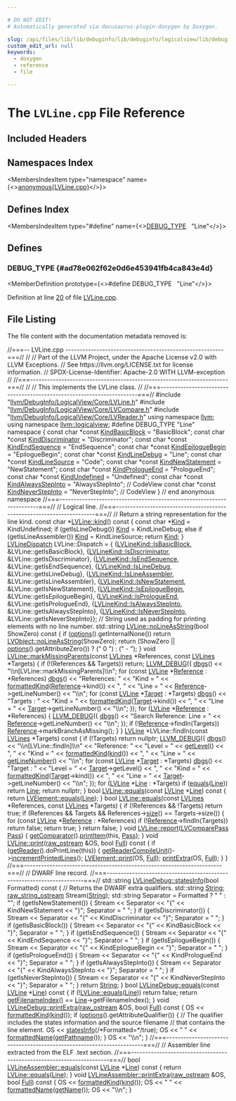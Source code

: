 ```yaml
---

# DO NOT EDIT!
# Automatically generated via docusaurus-plugin-doxygen by Doxygen.

slug: /api/files/lib/lib/debuginfo/lib/debuginfo/logicalview/lib/debuginfo/logicalview/core/lvline-cpp
custom_edit_url: null
keywords:
  - doxygen
  - reference
  - file

---
```





# The `LVLine.cpp` File Reference

<DoxygenPage pluginConfig={pluginConfig}>



## Included Headers

<IncludesList>
<IncludesListItem
  filePath="llvm/DebugInfo/LogicalView/Core/LVLine.h"
  permalink="/docs/api/files/include/include/llvm/include/llvm/debuginfo/include/llvm/debuginfo/logicalview/include/llvm/debuginfo/logicalview/core/lvline-h"
  isLocal="true" />
<IncludesListItem
  filePath="llvm/DebugInfo/LogicalView/Core/LVCompare.h"
  permalink="/docs/api/files/include/include/llvm/include/llvm/debuginfo/include/llvm/debuginfo/logicalview/include/llvm/debuginfo/logicalview/core/lvcompare-h"
  isLocal="true" />
<IncludesListItem
  filePath="llvm/DebugInfo/LogicalView/Core/LVReader.h"
  permalink="/docs/api/files/include/include/llvm/include/llvm/debuginfo/include/llvm/debuginfo/logicalview/include/llvm/debuginfo/logicalview/core/lvreader-h"
  isLocal="true" />
</IncludesList>

## Namespaces Index

<MembersIndex>

<MembersIndexItem
  type="namespace"
  name={<><a href="/docs/api/namespaces/anonymous-lvline-cpp-">anonymous&#123;LVLine.cpp&#125;</a></>}>
</MembersIndexItem>

</MembersIndex>

## Defines Index

<MembersIndex>

<MembersIndexItem
  type="#define"
  name={<><a href="#ad78e062f62e0d6e453941fb4ca843e4d">DEBUG&#95;TYPE</a>&nbsp;&nbsp;&nbsp;&quot;Line&quot;</>}>
</MembersIndexItem>

</MembersIndex>


<SectionDefinition>

## Defines

### DEBUG&#95;TYPE {#ad78e062f62e0d6e453941fb4ca843e4d}

<MemberDefinition
  prototype={<>#define DEBUG&#95;TYPE&nbsp;&nbsp;&nbsp;&quot;Line&quot;</>}>

Definition at line <a href="#l00020">20</a> of file <a href="/docs/api/files/lib/lib/debuginfo/lib/debuginfo/logicalview/lib/debuginfo/logicalview/core/lvline-cpp">LVLine.cpp</a>.
</MemberDefinition>

</SectionDefinition>

## File Listing

The file content with the documentation metadata removed is:

<ProgramListing>

<Link id="l00001" /><CodeLine lineNumber="1"><span class="doxyHighlightComment">//===-- LVLine.cpp --------------------------------------------------------===//</span></CodeLine>
<Link id="l00002" /><CodeLine lineNumber="2"><span class="doxyHighlightComment">//</span></CodeLine>
<Link id="l00003" /><CodeLine lineNumber="3"><span class="doxyHighlightComment">// Part of the LLVM Project, under the Apache License v2.0 with LLVM Exceptions.</span></CodeLine>
<Link id="l00004" /><CodeLine lineNumber="4"><span class="doxyHighlightComment">// See https://llvm.org/LICENSE.txt for license information.</span></CodeLine>
<Link id="l00005" /><CodeLine lineNumber="5"><span class="doxyHighlightComment">// SPDX-License-Identifier: Apache-2.0 WITH LLVM-exception</span></CodeLine>
<Link id="l00006" /><CodeLine lineNumber="6"><span class="doxyHighlightComment">//</span></CodeLine>
<Link id="l00007" /><CodeLine lineNumber="7"><span class="doxyHighlightComment">//===----------------------------------------------------------------------===//</span></CodeLine>
<Link id="l00008" /><CodeLine lineNumber="8"><span class="doxyHighlightComment">//</span></CodeLine>
<Link id="l00009" /><CodeLine lineNumber="9"><span class="doxyHighlightComment">// This implements the LVLine class.</span></CodeLine>
<Link id="l00010" /><CodeLine lineNumber="10"><span class="doxyHighlightComment">//</span></CodeLine>
<Link id="l00011" /><CodeLine lineNumber="11"><span class="doxyHighlightComment">//===----------------------------------------------------------------------===//</span></CodeLine>
<Link id="l00012" /><CodeLine lineNumber="12"></CodeLine>
<Link id="l00013" /><CodeLine lineNumber="13"><span class="doxyHighlightPreprocessor">#include &quot;<a href="/docs/api/files/include/include/llvm/include/llvm/debuginfo/include/llvm/debuginfo/logicalview/include/llvm/debuginfo/logicalview/core/lvline-h">llvm/DebugInfo/LogicalView/Core/LVLine.h</a>&quot;</span></CodeLine>
<Link id="l00014" /><CodeLine lineNumber="14"><span class="doxyHighlightPreprocessor">#include &quot;<a href="/docs/api/files/include/include/llvm/include/llvm/debuginfo/include/llvm/debuginfo/logicalview/include/llvm/debuginfo/logicalview/core/lvcompare-h">llvm/DebugInfo/LogicalView/Core/LVCompare.h</a>&quot;</span></CodeLine>
<Link id="l00015" /><CodeLine lineNumber="15"><span class="doxyHighlightPreprocessor">#include &quot;<a href="/docs/api/files/include/include/llvm/include/llvm/debuginfo/include/llvm/debuginfo/logicalview/include/llvm/debuginfo/logicalview/core/lvreader-h">llvm/DebugInfo/LogicalView/Core/LVReader.h</a>&quot;</span></CodeLine>
<Link id="l00016" /><CodeLine lineNumber="16"></CodeLine>
<Link id="l00017" /><CodeLine lineNumber="17"><span class="doxyHighlightKeyword">using namespace </span><span class="doxyHighlight"><a href="/docs/api/namespaces/llvm">llvm</a>;</span></CodeLine>
<Link id="l00018" /><CodeLine lineNumber="18"><span class="doxyHighlightKeyword">using namespace </span><span class="doxyHighlight"><a href="/docs/api/namespaces/llvm/logicalview">llvm::logicalview</a>;</span></CodeLine>
<Link id="l00019" /><CodeLine lineNumber="19"></CodeLine>
<Link id="l00020" /><CodeLine lineNumber="20" lineLink="#ad78e062f62e0d6e453941fb4ca843e4d"><span class="doxyHighlightPreprocessor">#define DEBUG&#95;TYPE &quot;Line&quot;</span></CodeLine>
<Link id="l00021" /><CodeLine lineNumber="21"></CodeLine>
<Link id="l00022" /><CodeLine lineNumber="22" lineLink="/docs/api/namespaces/anonymous-lvline-cpp-"><span class="doxyHighlightKeyword">namespace </span><span class="doxyHighlight">&#123;</span></CodeLine>
<Link id="l00023" /><CodeLine lineNumber="23" lineLink="/docs/api/namespaces/anonymous-lvline-cpp-/#af4d00491e0e47d9edec9cd85990ebac5"><span class="doxyHighlightKeyword">const</span><span class="doxyHighlight"> </span><span class="doxyHighlightKeywordType">char</span><span class="doxyHighlight"> &#42;</span><span class="doxyHighlightKeyword">const</span><span class="doxyHighlight"> <a href="/docs/api/namespaces/anonymous-lvline-cpp-/#af4d00491e0e47d9edec9cd85990ebac5">KindBasicBlock</a> = </span><span class="doxyHighlightStringLiteral">&quot;BasicBlock&quot;</span><span class="doxyHighlight">;</span></CodeLine>
<Link id="l00024" /><CodeLine lineNumber="24" lineLink="/docs/api/namespaces/anonymous-lvline-cpp-/#adf0fe3ce808fe9d66c70c8353bf980eb"><span class="doxyHighlightKeyword">const</span><span class="doxyHighlight"> </span><span class="doxyHighlightKeywordType">char</span><span class="doxyHighlight"> &#42;</span><span class="doxyHighlightKeyword">const</span><span class="doxyHighlight"> <a href="/docs/api/namespaces/anonymous-lvline-cpp-/#adf0fe3ce808fe9d66c70c8353bf980eb">KindDiscriminator</a> = </span><span class="doxyHighlightStringLiteral">&quot;Discriminator&quot;</span><span class="doxyHighlight">;</span></CodeLine>
<Link id="l00025" /><CodeLine lineNumber="25" lineLink="/docs/api/namespaces/anonymous-lvline-cpp-/#a4d871fc97745bc2f42886e6e22c95e2d"><span class="doxyHighlightKeyword">const</span><span class="doxyHighlight"> </span><span class="doxyHighlightKeywordType">char</span><span class="doxyHighlight"> &#42;</span><span class="doxyHighlightKeyword">const</span><span class="doxyHighlight"> <a href="/docs/api/namespaces/anonymous-lvline-cpp-/#a4d871fc97745bc2f42886e6e22c95e2d">KindEndSequence</a> = </span><span class="doxyHighlightStringLiteral">&quot;EndSequence&quot;</span><span class="doxyHighlight">;</span></CodeLine>
<Link id="l00026" /><CodeLine lineNumber="26" lineLink="/docs/api/namespaces/anonymous-lvline-cpp-/#a1f2c512e9cfc98301f1100fde143841c"><span class="doxyHighlightKeyword">const</span><span class="doxyHighlight"> </span><span class="doxyHighlightKeywordType">char</span><span class="doxyHighlight"> &#42;</span><span class="doxyHighlightKeyword">const</span><span class="doxyHighlight"> <a href="/docs/api/namespaces/anonymous-lvline-cpp-/#a1f2c512e9cfc98301f1100fde143841c">KindEpilogueBegin</a> = </span><span class="doxyHighlightStringLiteral">&quot;EpilogueBegin&quot;</span><span class="doxyHighlight">;</span></CodeLine>
<Link id="l00027" /><CodeLine lineNumber="27" lineLink="/docs/api/namespaces/anonymous-lvline-cpp-/#a05a82780ea22636fde9b115f29109b72"><span class="doxyHighlightKeyword">const</span><span class="doxyHighlight"> </span><span class="doxyHighlightKeywordType">char</span><span class="doxyHighlight"> &#42;</span><span class="doxyHighlightKeyword">const</span><span class="doxyHighlight"> <a href="/docs/api/namespaces/anonymous-lvline-cpp-/#a05a82780ea22636fde9b115f29109b72">KindLineDebug</a> = </span><span class="doxyHighlightStringLiteral">&quot;Line&quot;</span><span class="doxyHighlight">;</span></CodeLine>
<Link id="l00028" /><CodeLine lineNumber="28" lineLink="/docs/api/namespaces/anonymous-lvline-cpp-/#a9e30456829a3abf7c9fb5f3abe983f82"><span class="doxyHighlightKeyword">const</span><span class="doxyHighlight"> </span><span class="doxyHighlightKeywordType">char</span><span class="doxyHighlight"> &#42;</span><span class="doxyHighlightKeyword">const</span><span class="doxyHighlight"> <a href="/docs/api/namespaces/anonymous-lvline-cpp-/#a9e30456829a3abf7c9fb5f3abe983f82">KindLineSource</a> = </span><span class="doxyHighlightStringLiteral">&quot;Code&quot;</span><span class="doxyHighlight">;</span></CodeLine>
<Link id="l00029" /><CodeLine lineNumber="29" lineLink="/docs/api/namespaces/anonymous-lvline-cpp-/#a74cf1069e021322119a27002f139beba"><span class="doxyHighlightKeyword">const</span><span class="doxyHighlight"> </span><span class="doxyHighlightKeywordType">char</span><span class="doxyHighlight"> &#42;</span><span class="doxyHighlightKeyword">const</span><span class="doxyHighlight"> <a href="/docs/api/namespaces/anonymous-lvline-cpp-/#a74cf1069e021322119a27002f139beba">KindNewStatement</a> = </span><span class="doxyHighlightStringLiteral">&quot;NewStatement&quot;</span><span class="doxyHighlight">;</span></CodeLine>
<Link id="l00030" /><CodeLine lineNumber="30" lineLink="/docs/api/namespaces/anonymous-lvline-cpp-/#a0acd7cf8ed1d74ffd03bcc187414f463"><span class="doxyHighlightKeyword">const</span><span class="doxyHighlight"> </span><span class="doxyHighlightKeywordType">char</span><span class="doxyHighlight"> &#42;</span><span class="doxyHighlightKeyword">const</span><span class="doxyHighlight"> <a href="/docs/api/namespaces/anonymous-lvline-cpp-/#a0acd7cf8ed1d74ffd03bcc187414f463">KindPrologueEnd</a> = </span><span class="doxyHighlightStringLiteral">&quot;PrologueEnd&quot;</span><span class="doxyHighlight">;</span></CodeLine>
<Link id="l00031" /><CodeLine lineNumber="31" lineLink="/docs/api/namespaces/anonymous-lvline-cpp-/#a2df4afc504f3b3c42fb8d8e926c761db"><span class="doxyHighlightKeyword">const</span><span class="doxyHighlight"> </span><span class="doxyHighlightKeywordType">char</span><span class="doxyHighlight"> &#42;</span><span class="doxyHighlightKeyword">const</span><span class="doxyHighlight"> <a href="/docs/api/namespaces/anonymous-lvline-cpp-/#a2df4afc504f3b3c42fb8d8e926c761db">KindUndefined</a> = </span><span class="doxyHighlightStringLiteral">&quot;Undefined&quot;</span><span class="doxyHighlight">;</span></CodeLine>
<Link id="l00032" /><CodeLine lineNumber="32" lineLink="/docs/api/namespaces/anonymous-lvline-cpp-/#ac9f03bf6beea5fb9675367abf5deb58d"><span class="doxyHighlightKeyword">const</span><span class="doxyHighlight"> </span><span class="doxyHighlightKeywordType">char</span><span class="doxyHighlight"> &#42;</span><span class="doxyHighlightKeyword">const</span><span class="doxyHighlight"> <a href="/docs/api/namespaces/anonymous-lvline-cpp-/#ac9f03bf6beea5fb9675367abf5deb58d">KindAlwaysStepInto</a> = </span><span class="doxyHighlightStringLiteral">&quot;AlwaysStepInto&quot;</span><span class="doxyHighlight">; </span><span class="doxyHighlightComment">// CodeView</span></CodeLine>
<Link id="l00033" /><CodeLine lineNumber="33" lineLink="/docs/api/namespaces/anonymous-lvline-cpp-/#ae8e874a5f2c1c0f2502f66510dccd155"><span class="doxyHighlightKeyword">const</span><span class="doxyHighlight"> </span><span class="doxyHighlightKeywordType">char</span><span class="doxyHighlight"> &#42;</span><span class="doxyHighlightKeyword">const</span><span class="doxyHighlight"> <a href="/docs/api/namespaces/anonymous-lvline-cpp-/#ae8e874a5f2c1c0f2502f66510dccd155">KindNeverStepInto</a> = </span><span class="doxyHighlightStringLiteral">&quot;NeverStepInto&quot;</span><span class="doxyHighlight">;   </span><span class="doxyHighlightComment">// CodeView</span></CodeLine>
<Link id="l00034" /><CodeLine lineNumber="34"><span class="doxyHighlight">&#125; </span><span class="doxyHighlightComment">// end anonymous namespace</span></CodeLine>
<Link id="l00035" /><CodeLine lineNumber="35"></CodeLine>
<Link id="l00036" /><CodeLine lineNumber="36"><span class="doxyHighlightComment">//===----------------------------------------------------------------------===//</span></CodeLine>
<Link id="l00037" /><CodeLine lineNumber="37"><span class="doxyHighlightComment">// Logical line.</span></CodeLine>
<Link id="l00038" /><CodeLine lineNumber="38"><span class="doxyHighlightComment">//===----------------------------------------------------------------------===//</span></CodeLine>
<Link id="l00039" /><CodeLine lineNumber="39"><span class="doxyHighlightComment">// Return a string representation for the line kind.</span></CodeLine>
<Link id="l00040" /><CodeLine lineNumber="40" lineLink="/docs/api/classes/llvm/logicalview/lvline/#adc5ba30e9e04600372b7d3cf7e957fd5"><span class="doxyHighlightKeyword">const</span><span class="doxyHighlight"> </span><span class="doxyHighlightKeywordType">char</span><span class="doxyHighlight"> &#42;<a href="/docs/api/classes/llvm/logicalview/lvline/#adc5ba30e9e04600372b7d3cf7e957fd5">LVLine::kind</a>()</span><span class="doxyHighlightKeyword"> const </span><span class="doxyHighlight">&#123;</span></CodeLine>
<Link id="l00041" /><CodeLine lineNumber="41"><span class="doxyHighlight">  </span><span class="doxyHighlightKeyword">const</span><span class="doxyHighlight"> </span><span class="doxyHighlightKeywordType">char</span><span class="doxyHighlight"> &#42;<a href="/docs/api/namespaces/llvm/logicalview/#af64c789b30b79a5f18889270bccef27ead626102cfc2416a570fc0dc582a9b771">Kind</a> = KindUndefined;</span></CodeLine>
<Link id="l00042" /><CodeLine lineNumber="42"><span class="doxyHighlight">  </span><span class="doxyHighlightKeywordFlow">if</span><span class="doxyHighlight"> (getIsLineDebug())</span></CodeLine>
<Link id="l00043" /><CodeLine lineNumber="43"><span class="doxyHighlight">    <a href="/docs/api/namespaces/llvm/logicalview/#af64c789b30b79a5f18889270bccef27ead626102cfc2416a570fc0dc582a9b771">Kind</a> = KindLineDebug;</span></CodeLine>
<Link id="l00044" /><CodeLine lineNumber="44"><span class="doxyHighlight">  </span><span class="doxyHighlightKeywordFlow">else</span><span class="doxyHighlight"> </span><span class="doxyHighlightKeywordFlow">if</span><span class="doxyHighlight"> (getIsLineAssembler())</span></CodeLine>
<Link id="l00045" /><CodeLine lineNumber="45"><span class="doxyHighlight">    <a href="/docs/api/namespaces/llvm/logicalview/#af64c789b30b79a5f18889270bccef27ead626102cfc2416a570fc0dc582a9b771">Kind</a> = KindLineSource;</span></CodeLine>
<Link id="l00046" /><CodeLine lineNumber="46"><span class="doxyHighlight">  </span><span class="doxyHighlightKeywordFlow">return</span><span class="doxyHighlight"> <a href="/docs/api/namespaces/llvm/logicalview/#af64c789b30b79a5f18889270bccef27ead626102cfc2416a570fc0dc582a9b771">Kind</a>;</span></CodeLine>
<Link id="l00047" /><CodeLine lineNumber="47"><span class="doxyHighlight">&#125;</span></CodeLine>
<Link id="l00048" /><CodeLine lineNumber="48"></CodeLine>
<Link id="l00049" /><CodeLine lineNumber="49"><span class="doxyHighlight"><a href="/docs/api/namespaces/llvm/logicalview/#a1e9ba607f668a01329e28f5ed0762246">LVLineDispatch</a> LVLine::Dispatch = &#123;</span></CodeLine>
<Link id="l00050" /><CodeLine lineNumber="50"><span class="doxyHighlight">    &#123;<a href="/docs/api/namespaces/llvm/logicalview/#a4fb88498f1d8cd98780c0efa2f375336a6168a0859683f97b2b5d9cbba8c8e257">LVLineKind::IsBasicBlock</a>, &amp;LVLine::getIsBasicBlock&#125;,</span></CodeLine>
<Link id="l00051" /><CodeLine lineNumber="51"><span class="doxyHighlight">    &#123;<a href="/docs/api/namespaces/llvm/logicalview/#a4fb88498f1d8cd98780c0efa2f375336af68d45f25392ac94653fdef15baff34e">LVLineKind::IsDiscriminator</a>, &amp;LVLine::getIsDiscriminator&#125;,</span></CodeLine>
<Link id="l00052" /><CodeLine lineNumber="52"><span class="doxyHighlight">    &#123;<a href="/docs/api/namespaces/llvm/logicalview/#a4fb88498f1d8cd98780c0efa2f375336abd287ea9da334cd09c1e2c67af106bc6">LVLineKind::IsEndSequence</a>, &amp;LVLine::getIsEndSequence&#125;,</span></CodeLine>
<Link id="l00053" /><CodeLine lineNumber="53"><span class="doxyHighlight">    &#123;<a href="/docs/api/namespaces/llvm/logicalview/#a4fb88498f1d8cd98780c0efa2f375336a45bb89d7ce1e65df49f3c2a5cf216a9e">LVLineKind::IsLineDebug</a>, &amp;LVLine::getIsLineDebug&#125;,</span></CodeLine>
<Link id="l00054" /><CodeLine lineNumber="54"><span class="doxyHighlight">    &#123;<a href="/docs/api/namespaces/llvm/logicalview/#a4fb88498f1d8cd98780c0efa2f375336a35ff992760017bb12dd87737bc73c50b">LVLineKind::IsLineAssembler</a>, &amp;LVLine::getIsLineAssembler&#125;,</span></CodeLine>
<Link id="l00055" /><CodeLine lineNumber="55"><span class="doxyHighlight">    &#123;<a href="/docs/api/namespaces/llvm/logicalview/#a4fb88498f1d8cd98780c0efa2f375336aa029b03eaba8b6dfabd628cf32ac4f44">LVLineKind::IsNewStatement</a>, &amp;LVLine::getIsNewStatement&#125;,</span></CodeLine>
<Link id="l00056" /><CodeLine lineNumber="56"><span class="doxyHighlight">    &#123;<a href="/docs/api/namespaces/llvm/logicalview/#a4fb88498f1d8cd98780c0efa2f375336a3b10f9d068c0e6888102f444a501c47b">LVLineKind::IsEpilogueBegin</a>, &amp;LVLine::getIsEpilogueBegin&#125;,</span></CodeLine>
<Link id="l00057" /><CodeLine lineNumber="57"><span class="doxyHighlight">    &#123;<a href="/docs/api/namespaces/llvm/logicalview/#a4fb88498f1d8cd98780c0efa2f375336aa5a52802d816b1166f70222433e6c6dd">LVLineKind::IsPrologueEnd</a>, &amp;LVLine::getIsPrologueEnd&#125;,</span></CodeLine>
<Link id="l00058" /><CodeLine lineNumber="58"><span class="doxyHighlight">    &#123;<a href="/docs/api/namespaces/llvm/logicalview/#a4fb88498f1d8cd98780c0efa2f375336a50d4705ee0083c52abb656dd67ddb150">LVLineKind::IsAlwaysStepInto</a>, &amp;LVLine::getIsAlwaysStepInto&#125;,</span></CodeLine>
<Link id="l00059" /><CodeLine lineNumber="59"><span class="doxyHighlight">    &#123;<a href="/docs/api/namespaces/llvm/logicalview/#a4fb88498f1d8cd98780c0efa2f375336af078f2fd1776dd9cdd59522d51309ea0">LVLineKind::IsNeverStepInto</a>, &amp;LVLine::getIsNeverStepInto&#125;&#125;;</span></CodeLine>
<Link id="l00060" /><CodeLine lineNumber="60"></CodeLine>
<Link id="l00061" /><CodeLine lineNumber="61"><span class="doxyHighlightComment">// String used as padding for printing elements with no line number.</span></CodeLine>
<Link id="l00062" /><CodeLine lineNumber="62" lineLink="/docs/api/classes/llvm/logicalview/lvline/#a1a3b0435e59b8930d71e535e11a9b4de"><span class="doxyHighlight">std::string <a href="/docs/api/classes/llvm/logicalview/lvline/#a1a3b0435e59b8930d71e535e11a9b4de">LVLine::noLineAsString</a>(</span><span class="doxyHighlightKeywordType">bool</span><span class="doxyHighlight"> ShowZero)</span><span class="doxyHighlightKeyword"> const </span><span class="doxyHighlight">&#123;</span></CodeLine>
<Link id="l00063" /><CodeLine lineNumber="63"><span class="doxyHighlight">  </span><span class="doxyHighlightKeywordFlow">if</span><span class="doxyHighlight"> (<a href="/docs/api/namespaces/llvm/logicalview/#adc3278484dd140d018661381153aaf8d">options</a>().getInternalNone())</span></CodeLine>
<Link id="l00064" /><CodeLine lineNumber="64"><span class="doxyHighlight">    </span><span class="doxyHighlightKeywordFlow">return</span><span class="doxyHighlight"> <a href="/docs/api/classes/llvm/logicalview/lvobject/#ac84d4fb8f9150eb2b1c33b5f578eea90">LVObject::noLineAsString</a>(ShowZero);</span></CodeLine>
<Link id="l00065" /><CodeLine lineNumber="65"><span class="doxyHighlight">  </span><span class="doxyHighlightKeywordFlow">return</span><span class="doxyHighlight"> (ShowZero || <a href="/docs/api/namespaces/llvm/logicalview/#adc3278484dd140d018661381153aaf8d">options</a>().getAttributeZero()) ? (</span><span class="doxyHighlightStringLiteral">&quot;    0   &quot;</span><span class="doxyHighlight">)</span></CodeLine>
<Link id="l00066" /><CodeLine lineNumber="66"><span class="doxyHighlight">                                                    : (</span><span class="doxyHighlightStringLiteral">&quot;    -   &quot;</span><span class="doxyHighlight">);</span></CodeLine>
<Link id="l00067" /><CodeLine lineNumber="67"><span class="doxyHighlight">&#125;</span></CodeLine>
<Link id="l00068" /><CodeLine lineNumber="68"></CodeLine>
<Link id="l00069" /><CodeLine lineNumber="69" lineLink="/docs/api/classes/llvm/logicalview/lvline/#a6d546d2dc7691a900b4ce56e867c3831"><span class="doxyHighlightKeywordType">void</span><span class="doxyHighlight"> <a href="/docs/api/classes/llvm/logicalview/lvline/#a6d546d2dc7691a900b4ce56e867c3831">LVLine::markMissingParents</a>(</span><span class="doxyHighlightKeyword">const</span><span class="doxyHighlight"> <a href="/docs/api/namespaces/llvm/logicalview/#ad04c501dd7f0cb888ae3e44b71be05e0">LVLines</a> &#42;References,</span></CodeLine>
<Link id="l00070" /><CodeLine lineNumber="70"><span class="doxyHighlight">                                </span><span class="doxyHighlightKeyword">const</span><span class="doxyHighlight"> <a href="/docs/api/namespaces/llvm/logicalview/#ad04c501dd7f0cb888ae3e44b71be05e0">LVLines</a> &#42;Targets) &#123;</span></CodeLine>
<Link id="l00071" /><CodeLine lineNumber="71"><span class="doxyHighlight">  </span><span class="doxyHighlightKeywordFlow">if</span><span class="doxyHighlight"> (!(References &amp;&amp; Targets))</span></CodeLine>
<Link id="l00072" /><CodeLine lineNumber="72"><span class="doxyHighlight">    </span><span class="doxyHighlightKeywordFlow">return</span><span class="doxyHighlight">;</span></CodeLine>
<Link id="l00073" /><CodeLine lineNumber="73"></CodeLine>
<Link id="l00074" /><CodeLine lineNumber="74"><span class="doxyHighlight">  <a href="/docs/api/files/include/include/llvm/include/llvm/support/debug-h/#a196897517069dda1bdb549e24468f7d7">LLVM&#95;DEBUG</a>(&#123;</span></CodeLine>
<Link id="l00075" /><CodeLine lineNumber="75"><span class="doxyHighlight">    <a href="/docs/api/namespaces/llvm/#a7c46c742c31be54870e2038048e6b391">dbgs</a>() &lt;&lt; </span><span class="doxyHighlightStringLiteral">&quot;\\n&#91;LVLine::markMissingParents&#93;\\n&quot;</span><span class="doxyHighlight">;</span></CodeLine>
<Link id="l00076" /><CodeLine lineNumber="76"><span class="doxyHighlight">    </span><span class="doxyHighlightKeywordFlow">for</span><span class="doxyHighlight"> (</span><span class="doxyHighlightKeyword">const</span><span class="doxyHighlight"> <a href="/docs/api/classes/llvm/logicalview/lvline/#a1015eee700c3e9537e1d692d4f3834d8">LVLine</a> &#42;<a href="/docs/api/namespaces/llvm/logicalview/#a9696bc411b0a7022c2cc78bff5173cefa63d5049791d9d79d86e9a108b0a999ca">Reference</a> : &#42;References)</span></CodeLine>
<Link id="l00077" /><CodeLine lineNumber="77"><span class="doxyHighlight">      <a href="/docs/api/namespaces/llvm/#a7c46c742c31be54870e2038048e6b391">dbgs</a>() &lt;&lt; </span><span class="doxyHighlightStringLiteral">&quot;References: &quot;</span></CodeLine>
<Link id="l00078" /><CodeLine lineNumber="78"><span class="doxyHighlight">             &lt;&lt; </span><span class="doxyHighlightStringLiteral">&quot;Kind = &quot;</span><span class="doxyHighlight"> &lt;&lt; <a href="/docs/api/namespaces/llvm/logicalview/#a50fdebf875bf1c764f2dcea6d0eadb35">formattedKind</a>(<a href="/docs/api/namespaces/llvm/logicalview/#a9696bc411b0a7022c2cc78bff5173cefa63d5049791d9d79d86e9a108b0a999ca">Reference</a>-&gt;kind()) &lt;&lt; </span><span class="doxyHighlightStringLiteral">&quot;, &quot;</span></CodeLine>
<Link id="l00079" /><CodeLine lineNumber="79"><span class="doxyHighlight">             &lt;&lt; </span><span class="doxyHighlightStringLiteral">&quot;Line = &quot;</span><span class="doxyHighlight"> &lt;&lt; <a href="/docs/api/namespaces/llvm/logicalview/#a9696bc411b0a7022c2cc78bff5173cefa63d5049791d9d79d86e9a108b0a999ca">Reference</a>-&gt;getLineNumber() &lt;&lt; </span><span class="doxyHighlightStringLiteral">&quot;\\n&quot;</span><span class="doxyHighlight">;</span></CodeLine>
<Link id="l00080" /><CodeLine lineNumber="80"><span class="doxyHighlight">    </span><span class="doxyHighlightKeywordFlow">for</span><span class="doxyHighlight"> (</span><span class="doxyHighlightKeyword">const</span><span class="doxyHighlight"> <a href="/docs/api/classes/llvm/logicalview/lvline/#a1015eee700c3e9537e1d692d4f3834d8">LVLine</a> &#42;<a href="/docs/api/classes/llvm/target">Target</a> : &#42;Targets)</span></CodeLine>
<Link id="l00081" /><CodeLine lineNumber="81"><span class="doxyHighlight">      <a href="/docs/api/namespaces/llvm/#a7c46c742c31be54870e2038048e6b391">dbgs</a>() &lt;&lt; </span><span class="doxyHighlightStringLiteral">&quot;Targets   : &quot;</span></CodeLine>
<Link id="l00082" /><CodeLine lineNumber="82"><span class="doxyHighlight">             &lt;&lt; </span><span class="doxyHighlightStringLiteral">&quot;Kind = &quot;</span><span class="doxyHighlight"> &lt;&lt; <a href="/docs/api/namespaces/llvm/logicalview/#a50fdebf875bf1c764f2dcea6d0eadb35">formattedKind</a>(<a href="/docs/api/classes/llvm/target">Target</a>-&gt;kind()) &lt;&lt; </span><span class="doxyHighlightStringLiteral">&quot;, &quot;</span></CodeLine>
<Link id="l00083" /><CodeLine lineNumber="83"><span class="doxyHighlight">             &lt;&lt; </span><span class="doxyHighlightStringLiteral">&quot;Line = &quot;</span><span class="doxyHighlight"> &lt;&lt; <a href="/docs/api/classes/llvm/target">Target</a>-&gt;getLineNumber() &lt;&lt; </span><span class="doxyHighlightStringLiteral">&quot;\\n&quot;</span><span class="doxyHighlight">;</span></CodeLine>
<Link id="l00084" /><CodeLine lineNumber="84"><span class="doxyHighlight">  &#125;);</span></CodeLine>
<Link id="l00085" /><CodeLine lineNumber="85"></CodeLine>
<Link id="l00086" /><CodeLine lineNumber="86"><span class="doxyHighlight">  </span><span class="doxyHighlightKeywordFlow">for</span><span class="doxyHighlight"> (<a href="/docs/api/classes/llvm/logicalview/lvline/#a1015eee700c3e9537e1d692d4f3834d8">LVLine</a> &#42;<a href="/docs/api/namespaces/llvm/logicalview/#a9696bc411b0a7022c2cc78bff5173cefa63d5049791d9d79d86e9a108b0a999ca">Reference</a> : &#42;References) &#123;</span></CodeLine>
<Link id="l00087" /><CodeLine lineNumber="87"><span class="doxyHighlight">    <a href="/docs/api/files/include/include/llvm/include/llvm/support/debug-h/#a196897517069dda1bdb549e24468f7d7">LLVM&#95;DEBUG</a>(&#123;</span></CodeLine>
<Link id="l00088" /><CodeLine lineNumber="88"><span class="doxyHighlight">      <a href="/docs/api/namespaces/llvm/#a7c46c742c31be54870e2038048e6b391">dbgs</a>() &lt;&lt; </span><span class="doxyHighlightStringLiteral">&quot;Search Reference: Line = &quot;</span><span class="doxyHighlight"> &lt;&lt; <a href="/docs/api/namespaces/llvm/logicalview/#a9696bc411b0a7022c2cc78bff5173cefa63d5049791d9d79d86e9a108b0a999ca">Reference</a>-&gt;getLineNumber()</span></CodeLine>
<Link id="l00089" /><CodeLine lineNumber="89"><span class="doxyHighlight">             &lt;&lt; </span><span class="doxyHighlightStringLiteral">&quot;\\n&quot;</span><span class="doxyHighlight">;</span></CodeLine>
<Link id="l00090" /><CodeLine lineNumber="90"><span class="doxyHighlight">    &#125;);</span></CodeLine>
<Link id="l00091" /><CodeLine lineNumber="91"><span class="doxyHighlight">    </span><span class="doxyHighlightKeywordFlow">if</span><span class="doxyHighlight"> (!<a href="/docs/api/namespaces/llvm/logicalview/#a9696bc411b0a7022c2cc78bff5173cefa63d5049791d9d79d86e9a108b0a999ca">Reference</a>-&gt;findIn(Targets))</span></CodeLine>
<Link id="l00092" /><CodeLine lineNumber="92"><span class="doxyHighlight">      <a href="/docs/api/namespaces/llvm/logicalview/#a9696bc411b0a7022c2cc78bff5173cefa63d5049791d9d79d86e9a108b0a999ca">Reference</a>-&gt;markBranchAsMissing();</span></CodeLine>
<Link id="l00093" /><CodeLine lineNumber="93"><span class="doxyHighlight">  &#125;</span></CodeLine>
<Link id="l00094" /><CodeLine lineNumber="94"><span class="doxyHighlight">&#125;</span></CodeLine>
<Link id="l00095" /><CodeLine lineNumber="95"></CodeLine>
<Link id="l00096" /><CodeLine lineNumber="96"><span class="doxyHighlight"><a href="/docs/api/classes/llvm/logicalview/lvline">LVLine</a> &#42;LVLine::findIn(</span><span class="doxyHighlightKeyword">const</span><span class="doxyHighlight"> <a href="/docs/api/namespaces/llvm/logicalview/#ad04c501dd7f0cb888ae3e44b71be05e0">LVLines</a> &#42;Targets)</span><span class="doxyHighlightKeyword"> const </span><span class="doxyHighlight">&#123;</span></CodeLine>
<Link id="l00097" /><CodeLine lineNumber="97"><span class="doxyHighlight">  </span><span class="doxyHighlightKeywordFlow">if</span><span class="doxyHighlight"> (!Targets)</span></CodeLine>
<Link id="l00098" /><CodeLine lineNumber="98"><span class="doxyHighlight">    </span><span class="doxyHighlightKeywordFlow">return</span><span class="doxyHighlight"> </span><span class="doxyHighlightKeyword">nullptr</span><span class="doxyHighlight">;</span></CodeLine>
<Link id="l00099" /><CodeLine lineNumber="99"></CodeLine>
<Link id="l00100" /><CodeLine lineNumber="100"><span class="doxyHighlight">  <a href="/docs/api/files/include/include/llvm/include/llvm/support/debug-h/#a196897517069dda1bdb549e24468f7d7">LLVM&#95;DEBUG</a>(&#123;</span></CodeLine>
<Link id="l00101" /><CodeLine lineNumber="101"><span class="doxyHighlight">    <a href="/docs/api/namespaces/llvm/#a7c46c742c31be54870e2038048e6b391">dbgs</a>() &lt;&lt; </span><span class="doxyHighlightStringLiteral">&quot;\\n&#91;LVLine::findIn&#93;\\n&quot;</span></CodeLine>
<Link id="l00102" /><CodeLine lineNumber="102"><span class="doxyHighlight">           &lt;&lt; </span><span class="doxyHighlightStringLiteral">&quot;Reference: &quot;</span></CodeLine>
<Link id="l00103" /><CodeLine lineNumber="103"><span class="doxyHighlight">           &lt;&lt; </span><span class="doxyHighlightStringLiteral">&quot;Level = &quot;</span><span class="doxyHighlight"> &lt;&lt; <a href="/docs/api/classes/llvm/logicalview/lvobject/#a959a880a044bc5df9bd3877d9a2001cd">getLevel</a>() &lt;&lt; </span><span class="doxyHighlightStringLiteral">&quot;, &quot;</span></CodeLine>
<Link id="l00104" /><CodeLine lineNumber="104"><span class="doxyHighlight">           &lt;&lt; </span><span class="doxyHighlightStringLiteral">&quot;Kind = &quot;</span><span class="doxyHighlight"> &lt;&lt; <a href="/docs/api/namespaces/llvm/logicalview/#a50fdebf875bf1c764f2dcea6d0eadb35">formattedKind</a>(<a href="/docs/api/classes/llvm/logicalview/lvline/#adc5ba30e9e04600372b7d3cf7e957fd5">kind</a>()) &lt;&lt; </span><span class="doxyHighlightStringLiteral">&quot;, &quot;</span></CodeLine>
<Link id="l00105" /><CodeLine lineNumber="105"><span class="doxyHighlight">           &lt;&lt; </span><span class="doxyHighlightStringLiteral">&quot;Line = &quot;</span><span class="doxyHighlight"> &lt;&lt; <a href="/docs/api/classes/llvm/logicalview/lvobject/#ac47eb4987d3db85355e932bd4da81afc">getLineNumber</a>() &lt;&lt; </span><span class="doxyHighlightStringLiteral">&quot;\\n&quot;</span><span class="doxyHighlight">;</span></CodeLine>
<Link id="l00106" /><CodeLine lineNumber="106"><span class="doxyHighlight">    </span><span class="doxyHighlightKeywordFlow">for</span><span class="doxyHighlight"> (</span><span class="doxyHighlightKeyword">const</span><span class="doxyHighlight"> <a href="/docs/api/classes/llvm/logicalview/lvline">LVLine</a> &#42;<a href="/docs/api/classes/llvm/target">Target</a> : &#42;Targets)</span></CodeLine>
<Link id="l00107" /><CodeLine lineNumber="107"><span class="doxyHighlight">      <a href="/docs/api/namespaces/llvm/#a7c46c742c31be54870e2038048e6b391">dbgs</a>() &lt;&lt; </span><span class="doxyHighlightStringLiteral">&quot;Target   : &quot;</span></CodeLine>
<Link id="l00108" /><CodeLine lineNumber="108"><span class="doxyHighlight">             &lt;&lt; </span><span class="doxyHighlightStringLiteral">&quot;Level = &quot;</span><span class="doxyHighlight"> &lt;&lt; <a href="/docs/api/classes/llvm/target">Target</a>-&gt;getLevel() &lt;&lt; </span><span class="doxyHighlightStringLiteral">&quot;, &quot;</span></CodeLine>
<Link id="l00109" /><CodeLine lineNumber="109"><span class="doxyHighlight">             &lt;&lt; </span><span class="doxyHighlightStringLiteral">&quot;Kind = &quot;</span><span class="doxyHighlight"> &lt;&lt; <a href="/docs/api/namespaces/llvm/logicalview/#a50fdebf875bf1c764f2dcea6d0eadb35">formattedKind</a>(<a href="/docs/api/classes/llvm/target">Target</a>-&gt;kind()) &lt;&lt; </span><span class="doxyHighlightStringLiteral">&quot;, &quot;</span></CodeLine>
<Link id="l00110" /><CodeLine lineNumber="110"><span class="doxyHighlight">             &lt;&lt; </span><span class="doxyHighlightStringLiteral">&quot;Line = &quot;</span><span class="doxyHighlight"> &lt;&lt; <a href="/docs/api/classes/llvm/target">Target</a>-&gt;getLineNumber() &lt;&lt; </span><span class="doxyHighlightStringLiteral">&quot;\\n&quot;</span><span class="doxyHighlight">;</span></CodeLine>
<Link id="l00111" /><CodeLine lineNumber="111"><span class="doxyHighlight">  &#125;);</span></CodeLine>
<Link id="l00112" /><CodeLine lineNumber="112"></CodeLine>
<Link id="l00113" /><CodeLine lineNumber="113"><span class="doxyHighlight">  </span><span class="doxyHighlightKeywordFlow">for</span><span class="doxyHighlight"> (<a href="/docs/api/classes/llvm/logicalview/lvline">LVLine</a> &#42;<a href="/docs/api/classes/llvm/codeview/line">Line</a> : &#42;Targets)</span></CodeLine>
<Link id="l00114" /><CodeLine lineNumber="114"><span class="doxyHighlight">    </span><span class="doxyHighlightKeywordFlow">if</span><span class="doxyHighlight"> (<a href="/docs/api/classes/llvm/logicalview/lvline/#afbd5df8c9ed8f0100036ccc619687009">equals</a>(<a href="/docs/api/classes/llvm/codeview/line">Line</a>))</span></CodeLine>
<Link id="l00115" /><CodeLine lineNumber="115"><span class="doxyHighlight">      </span><span class="doxyHighlightKeywordFlow">return</span><span class="doxyHighlight"> <a href="/docs/api/classes/llvm/codeview/line">Line</a>;</span></CodeLine>
<Link id="l00116" /><CodeLine lineNumber="116"></CodeLine>
<Link id="l00117" /><CodeLine lineNumber="117"><span class="doxyHighlight">  </span><span class="doxyHighlightKeywordFlow">return</span><span class="doxyHighlight"> </span><span class="doxyHighlightKeyword">nullptr</span><span class="doxyHighlight">;</span></CodeLine>
<Link id="l00118" /><CodeLine lineNumber="118"><span class="doxyHighlight">&#125;</span></CodeLine>
<Link id="l00119" /><CodeLine lineNumber="119"></CodeLine>
<Link id="l00120" /><CodeLine lineNumber="120" lineLink="/docs/api/classes/llvm/logicalview/lvline/#afbd5df8c9ed8f0100036ccc619687009"><span class="doxyHighlightKeywordType">bool</span><span class="doxyHighlight"> <a href="/docs/api/classes/llvm/logicalview/lvline/#afbd5df8c9ed8f0100036ccc619687009">LVLine::equals</a>(</span><span class="doxyHighlightKeyword">const</span><span class="doxyHighlight"> <a href="/docs/api/classes/llvm/logicalview/lvline/#a1015eee700c3e9537e1d692d4f3834d8">LVLine</a> &#42;<a href="/docs/api/classes/llvm/codeview/line">Line</a>)</span><span class="doxyHighlightKeyword"> const </span><span class="doxyHighlight">&#123;</span></CodeLine>
<Link id="l00121" /><CodeLine lineNumber="121"><span class="doxyHighlight">  </span><span class="doxyHighlightKeywordFlow">return</span><span class="doxyHighlight"> <a href="/docs/api/classes/llvm/logicalview/lvelement/#ac0459563670f2d145bd04fe6d2401bb6">LVElement::equals</a>(<a href="/docs/api/classes/llvm/codeview/line">Line</a>);</span></CodeLine>
<Link id="l00122" /><CodeLine lineNumber="122"><span class="doxyHighlight">&#125;</span></CodeLine>
<Link id="l00123" /><CodeLine lineNumber="123"></CodeLine>
<Link id="l00124" /><CodeLine lineNumber="124" lineLink="/docs/api/classes/llvm/logicalview/lvline/#af59d9bef370b8a61e8c2e49d0b930f74"><span class="doxyHighlightKeywordType">bool</span><span class="doxyHighlight"> <a href="/docs/api/classes/llvm/logicalview/lvline/#afbd5df8c9ed8f0100036ccc619687009">LVLine::equals</a>(</span><span class="doxyHighlightKeyword">const</span><span class="doxyHighlight"> <a href="/docs/api/namespaces/llvm/logicalview/#ad04c501dd7f0cb888ae3e44b71be05e0">LVLines</a> &#42;References, </span><span class="doxyHighlightKeyword">const</span><span class="doxyHighlight"> <a href="/docs/api/namespaces/llvm/logicalview/#ad04c501dd7f0cb888ae3e44b71be05e0">LVLines</a> &#42;Targets) &#123;</span></CodeLine>
<Link id="l00125" /><CodeLine lineNumber="125"><span class="doxyHighlight">  </span><span class="doxyHighlightKeywordFlow">if</span><span class="doxyHighlight"> (!References &amp;&amp; !Targets)</span></CodeLine>
<Link id="l00126" /><CodeLine lineNumber="126"><span class="doxyHighlight">    </span><span class="doxyHighlightKeywordFlow">return</span><span class="doxyHighlight"> </span><span class="doxyHighlightKeyword">true</span><span class="doxyHighlight">;</span></CodeLine>
<Link id="l00127" /><CodeLine lineNumber="127"><span class="doxyHighlight">  </span><span class="doxyHighlightKeywordFlow">if</span><span class="doxyHighlight"> (References &amp;&amp; Targets &amp;&amp; References-&gt;<a href="/docs/api/classes/llvm/smallvectortemplatecommon/#a1c479a8c434377c2b8cb056bdfdfc201">size</a>() == Targets-&gt;size()) &#123;</span></CodeLine>
<Link id="l00128" /><CodeLine lineNumber="128"><span class="doxyHighlight">    </span><span class="doxyHighlightKeywordFlow">for</span><span class="doxyHighlight"> (</span><span class="doxyHighlightKeyword">const</span><span class="doxyHighlight"> <a href="/docs/api/classes/llvm/logicalview/lvline/#a1015eee700c3e9537e1d692d4f3834d8">LVLine</a> &#42;<a href="/docs/api/namespaces/llvm/logicalview/#a9696bc411b0a7022c2cc78bff5173cefa63d5049791d9d79d86e9a108b0a999ca">Reference</a> : &#42;References)</span></CodeLine>
<Link id="l00129" /><CodeLine lineNumber="129"><span class="doxyHighlight">      </span><span class="doxyHighlightKeywordFlow">if</span><span class="doxyHighlight"> (!<a href="/docs/api/namespaces/llvm/logicalview/#a9696bc411b0a7022c2cc78bff5173cefa63d5049791d9d79d86e9a108b0a999ca">Reference</a>-&gt;findIn(Targets))</span></CodeLine>
<Link id="l00130" /><CodeLine lineNumber="130"><span class="doxyHighlight">        </span><span class="doxyHighlightKeywordFlow">return</span><span class="doxyHighlight"> </span><span class="doxyHighlightKeyword">false</span><span class="doxyHighlight">;</span></CodeLine>
<Link id="l00131" /><CodeLine lineNumber="131"><span class="doxyHighlight">    </span><span class="doxyHighlightKeywordFlow">return</span><span class="doxyHighlight"> </span><span class="doxyHighlightKeyword">true</span><span class="doxyHighlight">;</span></CodeLine>
<Link id="l00132" /><CodeLine lineNumber="132"><span class="doxyHighlight">  &#125;</span></CodeLine>
<Link id="l00133" /><CodeLine lineNumber="133"><span class="doxyHighlight">  </span><span class="doxyHighlightKeywordFlow">return</span><span class="doxyHighlight"> </span><span class="doxyHighlightKeyword">false</span><span class="doxyHighlight">;</span></CodeLine>
<Link id="l00134" /><CodeLine lineNumber="134"><span class="doxyHighlight">&#125;</span></CodeLine>
<Link id="l00135" /><CodeLine lineNumber="135"></CodeLine>
<Link id="l00136" /><CodeLine lineNumber="136" lineLink="/docs/api/classes/llvm/logicalview/lvline/#ad49559904127554f5ce29dc9590e45fc"><span class="doxyHighlightKeywordType">void</span><span class="doxyHighlight"> <a href="/docs/api/classes/llvm/logicalview/lvline/#ad49559904127554f5ce29dc9590e45fc">LVLine::report</a>(<a href="/docs/api/namespaces/llvm/logicalview/#a2f63e339cd88f5a8e97a8150ea9129d2">LVComparePass</a> <a href="/docs/api/classes/llvm/pass">Pass</a>) &#123;</span></CodeLine>
<Link id="l00137" /><CodeLine lineNumber="137"><span class="doxyHighlight">  <a href="/docs/api/namespaces/llvm/logicalview/#ae64a3f52eeed4d027b08ef08eb62b6d1">getComparator</a>().<a href="/docs/api/classes/llvm/logicalview/lvcompare/#a0ff43231b0f598f4ddce5d6680126bdf">printItem</a>(</span><span class="doxyHighlightKeyword">this</span><span class="doxyHighlight">, <a href="/docs/api/classes/llvm/pass">Pass</a>);</span></CodeLine>
<Link id="l00138" /><CodeLine lineNumber="138"><span class="doxyHighlight">&#125;</span></CodeLine>
<Link id="l00139" /><CodeLine lineNumber="139"></CodeLine>
<Link id="l00140" /><CodeLine lineNumber="140" lineLink="/docs/api/classes/llvm/logicalview/lvline/#adcc147f0a6d7ea6d42f7935075b46de1"><span class="doxyHighlightKeywordType">void</span><span class="doxyHighlight"> <a href="/docs/api/classes/llvm/logicalview/lvline/#adcc147f0a6d7ea6d42f7935075b46de1">LVLine::print</a>(<a href="/docs/api/classes/llvm/raw-ostream">raw&#95;ostream</a> &amp;OS, </span><span class="doxyHighlightKeywordType">bool</span><span class="doxyHighlight"> <a href="/docs/api/namespaces/llvm/#ad5b7ced2aa529c892b2219cd29b08760abbd47109890259c0127154db1af26c75">Full</a>)</span><span class="doxyHighlightKeyword"> const </span><span class="doxyHighlight">&#123;</span></CodeLine>
<Link id="l00141" /><CodeLine lineNumber="141"><span class="doxyHighlight">  </span><span class="doxyHighlightKeywordFlow">if</span><span class="doxyHighlight"> (<a href="/docs/api/namespaces/llvm/logicalview/#a1c10e59416d98e95d2bc433fdb8273ab">getReader</a>().doPrintLine(</span><span class="doxyHighlightKeyword">this</span><span class="doxyHighlight">)) &#123;</span></CodeLine>
<Link id="l00142" /><CodeLine lineNumber="142"><span class="doxyHighlight">    <a href="/docs/api/namespaces/llvm/logicalview/#a5caa751076636bb6406202e10ad062c7">getReaderCompileUnit</a>()-&gt;<a href="/docs/api/classes/llvm/logicalview/lvscopecompileunit/#ab5cb5a24db886a30a0d5eccb4e2de6df">incrementPrintedLines</a>();</span></CodeLine>
<Link id="l00143" /><CodeLine lineNumber="143"><span class="doxyHighlight">    <a href="/docs/api/classes/llvm/logicalview/lvobject/#a3e05892840abc9d678e261136a722c8f">LVElement::print</a>(OS, <a href="/docs/api/namespaces/llvm/#ad5b7ced2aa529c892b2219cd29b08760abbd47109890259c0127154db1af26c75">Full</a>);</span></CodeLine>
<Link id="l00144" /><CodeLine lineNumber="144"><span class="doxyHighlight">    <a href="/docs/api/classes/llvm/logicalview/lvline/#a88b978eda90dc9a93680572c9587850b">printExtra</a>(OS, <a href="/docs/api/namespaces/llvm/#ad5b7ced2aa529c892b2219cd29b08760abbd47109890259c0127154db1af26c75">Full</a>);</span></CodeLine>
<Link id="l00145" /><CodeLine lineNumber="145"><span class="doxyHighlight">  &#125;</span></CodeLine>
<Link id="l00146" /><CodeLine lineNumber="146"><span class="doxyHighlight">&#125;</span></CodeLine>
<Link id="l00147" /><CodeLine lineNumber="147"></CodeLine>
<Link id="l00148" /><CodeLine lineNumber="148"><span class="doxyHighlightComment">//===----------------------------------------------------------------------===//</span></CodeLine>
<Link id="l00149" /><CodeLine lineNumber="149"><span class="doxyHighlightComment">// DWARF line record.</span></CodeLine>
<Link id="l00150" /><CodeLine lineNumber="150"><span class="doxyHighlightComment">//===----------------------------------------------------------------------===//</span></CodeLine>
<Link id="l00151" /><CodeLine lineNumber="151" lineLink="/docs/api/classes/llvm/logicalview/lvlinedebug/#acfa4a6575e51967c11781e0cf581275a"><span class="doxyHighlight">std::string <a href="/docs/api/classes/llvm/logicalview/lvlinedebug/#acfa4a6575e51967c11781e0cf581275a">LVLineDebug::statesInfo</a>(</span><span class="doxyHighlightKeywordType">bool</span><span class="doxyHighlight"> Formatted)</span><span class="doxyHighlightKeyword"> const </span><span class="doxyHighlight">&#123;</span></CodeLine>
<Link id="l00152" /><CodeLine lineNumber="152"><span class="doxyHighlight">  </span><span class="doxyHighlightComment">// Returns the DWARF extra qualifiers.</span></CodeLine>
<Link id="l00153" /><CodeLine lineNumber="153"><span class="doxyHighlight">  std::string <a href="/docs/api/namespaces/llvm/#ac226f3d2b9ca090171a8e0a8cb92c343a27118326006d3829667a400ad23d5d98">String</a>;</span></CodeLine>
<Link id="l00154" /><CodeLine lineNumber="154"><span class="doxyHighlight">  <a href="/docs/api/classes/llvm/raw-string-ostream">raw&#95;string&#95;ostream</a> Stream(<a href="/docs/api/namespaces/llvm/#ac226f3d2b9ca090171a8e0a8cb92c343a27118326006d3829667a400ad23d5d98">String</a>);</span></CodeLine>
<Link id="l00155" /><CodeLine lineNumber="155"></CodeLine>
<Link id="l00156" /><CodeLine lineNumber="156"><span class="doxyHighlight">  std::string Separator = Formatted ? </span><span class="doxyHighlightStringLiteral">&quot; &quot;</span><span class="doxyHighlight"> : </span><span class="doxyHighlightStringLiteral">&quot;&quot;</span><span class="doxyHighlight">;</span></CodeLine>
<Link id="l00157" /><CodeLine lineNumber="157"><span class="doxyHighlight">  </span><span class="doxyHighlightKeywordFlow">if</span><span class="doxyHighlight"> (getIsNewStatement()) &#123;</span></CodeLine>
<Link id="l00158" /><CodeLine lineNumber="158"><span class="doxyHighlight">    Stream &lt;&lt; Separator &lt;&lt; </span><span class="doxyHighlightStringLiteral">&quot;&#123;&quot;</span><span class="doxyHighlight"> &lt;&lt; KindNewStatement &lt;&lt; </span><span class="doxyHighlightStringLiteral">&quot;&#125;&quot;</span><span class="doxyHighlight">;</span></CodeLine>
<Link id="l00159" /><CodeLine lineNumber="159"><span class="doxyHighlight">    Separator = </span><span class="doxyHighlightStringLiteral">&quot; &quot;</span><span class="doxyHighlight">;</span></CodeLine>
<Link id="l00160" /><CodeLine lineNumber="160"><span class="doxyHighlight">  &#125;</span></CodeLine>
<Link id="l00161" /><CodeLine lineNumber="161"><span class="doxyHighlight">  </span><span class="doxyHighlightKeywordFlow">if</span><span class="doxyHighlight"> (getIsDiscriminator()) &#123;</span></CodeLine>
<Link id="l00162" /><CodeLine lineNumber="162"><span class="doxyHighlight">    Stream &lt;&lt; Separator &lt;&lt; </span><span class="doxyHighlightStringLiteral">&quot;&#123;&quot;</span><span class="doxyHighlight"> &lt;&lt; KindDiscriminator &lt;&lt; </span><span class="doxyHighlightStringLiteral">&quot;&#125;&quot;</span><span class="doxyHighlight">;</span></CodeLine>
<Link id="l00163" /><CodeLine lineNumber="163"><span class="doxyHighlight">    Separator = </span><span class="doxyHighlightStringLiteral">&quot; &quot;</span><span class="doxyHighlight">;</span></CodeLine>
<Link id="l00164" /><CodeLine lineNumber="164"><span class="doxyHighlight">  &#125;</span></CodeLine>
<Link id="l00165" /><CodeLine lineNumber="165"><span class="doxyHighlight">  </span><span class="doxyHighlightKeywordFlow">if</span><span class="doxyHighlight"> (getIsBasicBlock()) &#123;</span></CodeLine>
<Link id="l00166" /><CodeLine lineNumber="166"><span class="doxyHighlight">    Stream &lt;&lt; Separator &lt;&lt; </span><span class="doxyHighlightStringLiteral">&quot;&#123;&quot;</span><span class="doxyHighlight"> &lt;&lt; KindBasicBlock &lt;&lt; </span><span class="doxyHighlightStringLiteral">&quot;&#125;&quot;</span><span class="doxyHighlight">;</span></CodeLine>
<Link id="l00167" /><CodeLine lineNumber="167"><span class="doxyHighlight">    Separator = </span><span class="doxyHighlightStringLiteral">&quot; &quot;</span><span class="doxyHighlight">;</span></CodeLine>
<Link id="l00168" /><CodeLine lineNumber="168"><span class="doxyHighlight">  &#125;</span></CodeLine>
<Link id="l00169" /><CodeLine lineNumber="169"><span class="doxyHighlight">  </span><span class="doxyHighlightKeywordFlow">if</span><span class="doxyHighlight"> (getIsEndSequence()) &#123;</span></CodeLine>
<Link id="l00170" /><CodeLine lineNumber="170"><span class="doxyHighlight">    Stream &lt;&lt; Separator &lt;&lt; </span><span class="doxyHighlightStringLiteral">&quot;&#123;&quot;</span><span class="doxyHighlight"> &lt;&lt; KindEndSequence &lt;&lt; </span><span class="doxyHighlightStringLiteral">&quot;&#125;&quot;</span><span class="doxyHighlight">;</span></CodeLine>
<Link id="l00171" /><CodeLine lineNumber="171"><span class="doxyHighlight">    Separator = </span><span class="doxyHighlightStringLiteral">&quot; &quot;</span><span class="doxyHighlight">;</span></CodeLine>
<Link id="l00172" /><CodeLine lineNumber="172"><span class="doxyHighlight">  &#125;</span></CodeLine>
<Link id="l00173" /><CodeLine lineNumber="173"><span class="doxyHighlight">  </span><span class="doxyHighlightKeywordFlow">if</span><span class="doxyHighlight"> (getIsEpilogueBegin()) &#123;</span></CodeLine>
<Link id="l00174" /><CodeLine lineNumber="174"><span class="doxyHighlight">    Stream &lt;&lt; Separator &lt;&lt; </span><span class="doxyHighlightStringLiteral">&quot;&#123;&quot;</span><span class="doxyHighlight"> &lt;&lt; KindEpilogueBegin &lt;&lt; </span><span class="doxyHighlightStringLiteral">&quot;&#125;&quot;</span><span class="doxyHighlight">;</span></CodeLine>
<Link id="l00175" /><CodeLine lineNumber="175"><span class="doxyHighlight">    Separator = </span><span class="doxyHighlightStringLiteral">&quot; &quot;</span><span class="doxyHighlight">;</span></CodeLine>
<Link id="l00176" /><CodeLine lineNumber="176"><span class="doxyHighlight">  &#125;</span></CodeLine>
<Link id="l00177" /><CodeLine lineNumber="177"><span class="doxyHighlight">  </span><span class="doxyHighlightKeywordFlow">if</span><span class="doxyHighlight"> (getIsPrologueEnd()) &#123;</span></CodeLine>
<Link id="l00178" /><CodeLine lineNumber="178"><span class="doxyHighlight">    Stream &lt;&lt; Separator &lt;&lt; </span><span class="doxyHighlightStringLiteral">&quot;&#123;&quot;</span><span class="doxyHighlight"> &lt;&lt; KindPrologueEnd &lt;&lt; </span><span class="doxyHighlightStringLiteral">&quot;&#125;&quot;</span><span class="doxyHighlight">;</span></CodeLine>
<Link id="l00179" /><CodeLine lineNumber="179"><span class="doxyHighlight">    Separator = </span><span class="doxyHighlightStringLiteral">&quot; &quot;</span><span class="doxyHighlight">;</span></CodeLine>
<Link id="l00180" /><CodeLine lineNumber="180"><span class="doxyHighlight">  &#125;</span></CodeLine>
<Link id="l00181" /><CodeLine lineNumber="181"><span class="doxyHighlight">  </span><span class="doxyHighlightKeywordFlow">if</span><span class="doxyHighlight"> (getIsAlwaysStepInto()) &#123;</span></CodeLine>
<Link id="l00182" /><CodeLine lineNumber="182"><span class="doxyHighlight">    Stream &lt;&lt; Separator &lt;&lt; </span><span class="doxyHighlightStringLiteral">&quot;&#123;&quot;</span><span class="doxyHighlight"> &lt;&lt; KindAlwaysStepInto &lt;&lt; </span><span class="doxyHighlightStringLiteral">&quot;&#125;&quot;</span><span class="doxyHighlight">;</span></CodeLine>
<Link id="l00183" /><CodeLine lineNumber="183"><span class="doxyHighlight">    Separator = </span><span class="doxyHighlightStringLiteral">&quot; &quot;</span><span class="doxyHighlight">;</span></CodeLine>
<Link id="l00184" /><CodeLine lineNumber="184"><span class="doxyHighlight">  &#125;</span></CodeLine>
<Link id="l00185" /><CodeLine lineNumber="185"><span class="doxyHighlight">  </span><span class="doxyHighlightKeywordFlow">if</span><span class="doxyHighlight"> (getIsNeverStepInto()) &#123;</span></CodeLine>
<Link id="l00186" /><CodeLine lineNumber="186"><span class="doxyHighlight">    Stream &lt;&lt; Separator &lt;&lt; </span><span class="doxyHighlightStringLiteral">&quot;&#123;&quot;</span><span class="doxyHighlight"> &lt;&lt; KindNeverStepInto &lt;&lt; </span><span class="doxyHighlightStringLiteral">&quot;&#125;&quot;</span><span class="doxyHighlight">;</span></CodeLine>
<Link id="l00187" /><CodeLine lineNumber="187"><span class="doxyHighlight">    Separator = </span><span class="doxyHighlightStringLiteral">&quot; &quot;</span><span class="doxyHighlight">;</span></CodeLine>
<Link id="l00188" /><CodeLine lineNumber="188"><span class="doxyHighlight">  &#125;</span></CodeLine>
<Link id="l00189" /><CodeLine lineNumber="189"></CodeLine>
<Link id="l00190" /><CodeLine lineNumber="190"><span class="doxyHighlight">  </span><span class="doxyHighlightKeywordFlow">return</span><span class="doxyHighlight"> <a href="/docs/api/namespaces/llvm/#ac226f3d2b9ca090171a8e0a8cb92c343a27118326006d3829667a400ad23d5d98">String</a>;</span></CodeLine>
<Link id="l00191" /><CodeLine lineNumber="191"><span class="doxyHighlight">&#125;</span></CodeLine>
<Link id="l00192" /><CodeLine lineNumber="192"></CodeLine>
<Link id="l00193" /><CodeLine lineNumber="193" lineLink="/docs/api/classes/llvm/logicalview/lvlinedebug/#a3c1983f1528b98a770dd9f97b9efb401"><span class="doxyHighlightKeywordType">bool</span><span class="doxyHighlight"> <a href="/docs/api/classes/llvm/logicalview/lvlinedebug/#a3c1983f1528b98a770dd9f97b9efb401">LVLineDebug::equals</a>(</span><span class="doxyHighlightKeyword">const</span><span class="doxyHighlight"> <a href="/docs/api/classes/llvm/logicalview/lvline/#a1015eee700c3e9537e1d692d4f3834d8">LVLine</a> &#42;<a href="/docs/api/classes/llvm/codeview/line">Line</a>)</span><span class="doxyHighlightKeyword"> const </span><span class="doxyHighlight">&#123;</span></CodeLine>
<Link id="l00194" /><CodeLine lineNumber="194"><span class="doxyHighlight">  </span><span class="doxyHighlightKeywordFlow">if</span><span class="doxyHighlight"> (!<a href="/docs/api/classes/llvm/logicalview/lvline/#afbd5df8c9ed8f0100036ccc619687009">LVLine::equals</a>(<a href="/docs/api/classes/llvm/codeview/line">Line</a>))</span></CodeLine>
<Link id="l00195" /><CodeLine lineNumber="195"><span class="doxyHighlight">    </span><span class="doxyHighlightKeywordFlow">return</span><span class="doxyHighlight"> </span><span class="doxyHighlightKeyword">false</span><span class="doxyHighlight">;</span></CodeLine>
<Link id="l00196" /><CodeLine lineNumber="196"><span class="doxyHighlight">  </span><span class="doxyHighlightKeywordFlow">return</span><span class="doxyHighlight"> <a href="/docs/api/classes/llvm/logicalview/lvelement/#ac9c5d04edda82561a751b008341509f7">getFilenameIndex</a>() == <a href="/docs/api/classes/llvm/codeview/line">Line</a>-&gt;getFilenameIndex();</span></CodeLine>
<Link id="l00197" /><CodeLine lineNumber="197"><span class="doxyHighlight">&#125;</span></CodeLine>
<Link id="l00198" /><CodeLine lineNumber="198"></CodeLine>
<Link id="l00199" /><CodeLine lineNumber="199" lineLink="/docs/api/classes/llvm/logicalview/lvlinedebug/#ae744cb4e9ce9f46ea9d863174d8bfa4b"><span class="doxyHighlightKeywordType">void</span><span class="doxyHighlight"> <a href="/docs/api/classes/llvm/logicalview/lvlinedebug/#ae744cb4e9ce9f46ea9d863174d8bfa4b">LVLineDebug::printExtra</a>(<a href="/docs/api/classes/llvm/raw-ostream">raw&#95;ostream</a> &amp;OS, </span><span class="doxyHighlightKeywordType">bool</span><span class="doxyHighlight"> <a href="/docs/api/namespaces/llvm/#ad5b7ced2aa529c892b2219cd29b08760abbd47109890259c0127154db1af26c75">Full</a>)</span><span class="doxyHighlightKeyword"> const </span><span class="doxyHighlight">&#123;</span></CodeLine>
<Link id="l00200" /><CodeLine lineNumber="200"><span class="doxyHighlight">  OS &lt;&lt; <a href="/docs/api/namespaces/llvm/logicalview/#a50fdebf875bf1c764f2dcea6d0eadb35">formattedKind</a>(<a href="/docs/api/classes/llvm/logicalview/lvline/#adc5ba30e9e04600372b7d3cf7e957fd5">kind</a>());</span></CodeLine>
<Link id="l00201" /><CodeLine lineNumber="201"></CodeLine>
<Link id="l00202" /><CodeLine lineNumber="202"><span class="doxyHighlight">  </span><span class="doxyHighlightKeywordFlow">if</span><span class="doxyHighlight"> (<a href="/docs/api/namespaces/llvm/logicalview/#adc3278484dd140d018661381153aaf8d">options</a>().getAttributeQualifier()) &#123;</span></CodeLine>
<Link id="l00203" /><CodeLine lineNumber="203"><span class="doxyHighlight">    </span><span class="doxyHighlightComment">// The qualifier includes the states information and the source filename</span></CodeLine>
<Link id="l00204" /><CodeLine lineNumber="204"><span class="doxyHighlight">    </span><span class="doxyHighlightComment">// that contains the line element.</span></CodeLine>
<Link id="l00205" /><CodeLine lineNumber="205"><span class="doxyHighlight">    OS &lt;&lt; <a href="/docs/api/classes/llvm/logicalview/lvlinedebug/#acfa4a6575e51967c11781e0cf581275a">statesInfo</a>(</span><span class="doxyHighlightComment">/&#42;Formatted=&#42;/</span><span class="doxyHighlightKeyword">true</span><span class="doxyHighlight">);</span></CodeLine>
<Link id="l00206" /><CodeLine lineNumber="206"><span class="doxyHighlight">    OS &lt;&lt; </span><span class="doxyHighlightStringLiteral">&quot; &quot;</span><span class="doxyHighlight"> &lt;&lt; <a href="/docs/api/namespaces/llvm/logicalview/#a975e05a429ba081a152682652ee640f9">formattedName</a>(<a href="/docs/api/classes/llvm/logicalview/lvelement/#adc89c46b1e58bf83a945debc69103d3d">getPathname</a>());</span></CodeLine>
<Link id="l00207" /><CodeLine lineNumber="207"><span class="doxyHighlight">  &#125;</span></CodeLine>
<Link id="l00208" /><CodeLine lineNumber="208"><span class="doxyHighlight">  OS &lt;&lt; </span><span class="doxyHighlightStringLiteral">&quot;\\n&quot;</span><span class="doxyHighlight">;</span></CodeLine>
<Link id="l00209" /><CodeLine lineNumber="209"><span class="doxyHighlight">&#125;</span></CodeLine>
<Link id="l00210" /><CodeLine lineNumber="210"></CodeLine>
<Link id="l00211" /><CodeLine lineNumber="211"><span class="doxyHighlightComment">//===----------------------------------------------------------------------===//</span></CodeLine>
<Link id="l00212" /><CodeLine lineNumber="212"><span class="doxyHighlightComment">// Assembler line extracted from the ELF .text section.</span></CodeLine>
<Link id="l00213" /><CodeLine lineNumber="213"><span class="doxyHighlightComment">//===----------------------------------------------------------------------===//</span></CodeLine>
<Link id="l00214" /><CodeLine lineNumber="214" lineLink="/docs/api/classes/llvm/logicalview/lvlineassembler/#ad15d356740a5b90bac7c9a1bd887e744"><span class="doxyHighlightKeywordType">bool</span><span class="doxyHighlight"> <a href="/docs/api/classes/llvm/logicalview/lvlineassembler/#ad15d356740a5b90bac7c9a1bd887e744">LVLineAssembler::equals</a>(</span><span class="doxyHighlightKeyword">const</span><span class="doxyHighlight"> <a href="/docs/api/classes/llvm/logicalview/lvline/#a1015eee700c3e9537e1d692d4f3834d8">LVLine</a> &#42;<a href="/docs/api/classes/llvm/codeview/line">Line</a>)</span><span class="doxyHighlightKeyword"> const </span><span class="doxyHighlight">&#123;</span></CodeLine>
<Link id="l00215" /><CodeLine lineNumber="215"><span class="doxyHighlight">  </span><span class="doxyHighlightKeywordFlow">return</span><span class="doxyHighlight"> <a href="/docs/api/classes/llvm/logicalview/lvline/#afbd5df8c9ed8f0100036ccc619687009">LVLine::equals</a>(<a href="/docs/api/classes/llvm/codeview/line">Line</a>);</span></CodeLine>
<Link id="l00216" /><CodeLine lineNumber="216"><span class="doxyHighlight">&#125;</span></CodeLine>
<Link id="l00217" /><CodeLine lineNumber="217"></CodeLine>
<Link id="l00218" /><CodeLine lineNumber="218" lineLink="/docs/api/classes/llvm/logicalview/lvlineassembler/#a8bb794c312233668ded40cdf909a2d2d"><span class="doxyHighlightKeywordType">void</span><span class="doxyHighlight"> <a href="/docs/api/classes/llvm/logicalview/lvlineassembler/#a8bb794c312233668ded40cdf909a2d2d">LVLineAssembler::printExtra</a>(<a href="/docs/api/classes/llvm/raw-ostream">raw&#95;ostream</a> &amp;OS, </span><span class="doxyHighlightKeywordType">bool</span><span class="doxyHighlight"> <a href="/docs/api/namespaces/llvm/#ad5b7ced2aa529c892b2219cd29b08760abbd47109890259c0127154db1af26c75">Full</a>)</span><span class="doxyHighlightKeyword"> const </span><span class="doxyHighlight">&#123;</span></CodeLine>
<Link id="l00219" /><CodeLine lineNumber="219"><span class="doxyHighlight">  OS &lt;&lt; <a href="/docs/api/namespaces/llvm/logicalview/#a50fdebf875bf1c764f2dcea6d0eadb35">formattedKind</a>(<a href="/docs/api/classes/llvm/logicalview/lvline/#adc5ba30e9e04600372b7d3cf7e957fd5">kind</a>());</span></CodeLine>
<Link id="l00220" /><CodeLine lineNumber="220"><span class="doxyHighlight">  OS &lt;&lt; </span><span class="doxyHighlightStringLiteral">&quot; &quot;</span><span class="doxyHighlight"> &lt;&lt; <a href="/docs/api/namespaces/llvm/logicalview/#a975e05a429ba081a152682652ee640f9">formattedName</a>(<a href="/docs/api/classes/llvm/logicalview/lvelement/#a84e414a8ce9720ec080b00475cf799f6">getName</a>());</span></CodeLine>
<Link id="l00221" /><CodeLine lineNumber="221"><span class="doxyHighlight">  OS &lt;&lt; </span><span class="doxyHighlightStringLiteral">&quot;\\n&quot;</span><span class="doxyHighlight">;</span></CodeLine>
<Link id="l00222" /><CodeLine lineNumber="222"><span class="doxyHighlight">&#125;</span></CodeLine>

</ProgramListing>


</DoxygenPage>
